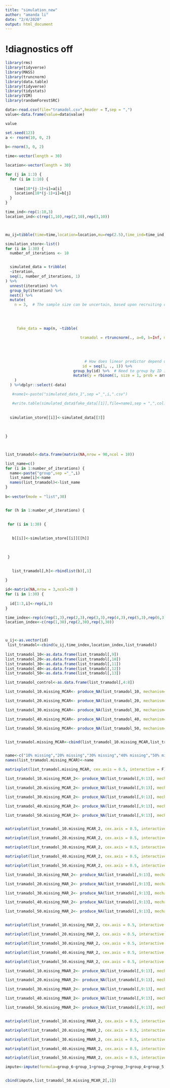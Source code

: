 ```yaml
---
title: "simulation_new"
author: "amanda li"
date: "2/4/2020"
output: html_document
---
```

# !diagnostics off
```r


library(rms)
library(tidyverse)
library(MASS)
library(truncnorm)
library(data.table)
library(tidyverse)
library(tidystats)
library(VIM)
library(randomForestSRC)
```

```r
data<-read.csv(file="tramadol.csv",header = T,sep = ",")
value<-data.frame(value=data$value)

value
```


```r
set.seed(123)
a <- rnorm(10, 0, 2)      
                                  
b<-rnorm(3, 0, 2)

time<-vector(length = 30)

location<-vector(length = 30)

for (j in 1:3) {
  for (i in 1:10) {
  
    time[10*(j-1)+i]=a[i]
    location[10*(j-1)+i]=b[j]
  }
}

time_ind<-rep(1:10,3)
location_ind<-c(rep(1,10),rep(2,10),rep(3,10))



mu_ij=tibble(time=time,location=location,mu=rep(2.5),time_ind=time_ind,location_ind=location_ind,mu_ij=location+time+mu)


```


```r
simulation_store<-list()
for (i in 1:30) {
  number_of_iterations <- 10


  simulated_data = tribble(
  ~iteration,
  seq(1, number_of_iterations, 1)
) %>%
  unnest(iteration) %>%
  group_by(iteration) %>%
  nest() %>%
  mutate(
    n = 3,  # The sample size can be uncertain, based upon recruiting or dropout. Choosing sample size randomly can be an interesting way to incorporate your uncertainty about the final study results.
   
     
    
    
     fake_data = map(n, ~tibble(  
                                 
                                 tramadol = rtruncnorm(., a=0, b=Inf, mean = mu_ij$mu_ij[i], sd = 11.5),
                                
                                  
                                  
                                
                                   # How does linear predictor depend upon covariate(s)?
                                  id = seq(1, ., 1)) %>%
                              group_by(id) %>%  # Need to group by ID in order to simulate a single random variable for each observation
                              mutate(y = rbinom(1, size = 1, prob = arm::invlogit(tramadol)))
    )
  ) %>%dplyr::select(-data)

   #name1<-paste("simulated_data_1",sep ="_",i,".csv")

   #write.table(simulated_data$fake_data[[1]],file=name1,sep = ",",col.names = T,row.names = F)
  
  
  simulation_store[[i]]<-simulated_data[[3]]
  
  
  
}



list_tramadol<-data.frame(matrix(NA,nrow = 90,ncol = 10))

list_name=c()
for (i in 1:number_of_iterations) {
  name<-paste("group",sep ="_",i)
  list_name[i]<-name
  names(list_tramadol)<-list_name
}
  
b<-vector(mode = "list",30)


for (h in 1:number_of_iterations) {
  

 for (i in 1:30) {
  
    
   b[[i]]<-simulation_store[[i]][[h]]
   

    
 }
  
  
   list_tramadol[,h]<-rbindlist(b)[,1]

}

id<-matrix(NA,nrow = 3,ncol=30 )
for (i in 1:30) {
  
  id[1:3,i]<-rep(i,3)
}

time_index<-rep(c(rep(1,3),rep(2,3),rep(3,3),rep(4,3),rep(5,3),rep(6,3),rep(7,3),rep(8,3),rep(9,3),rep(10,3)),3)
location_index<-c(rep(1,30),rep(2,30),rep(3,30))



u_ij<-as.vector(id)
 list_tramadol<-cbind(u_ij,time_index,location_index,list_tramadol)
 
list_tramadol_10<-as.data.frame(list_tramadol[,9])
list_tramadol_20<-as.data.frame(list_tramadol[,10])
list_tramadol_30<-as.data.frame(list_tramadol[,11])
list_tramadol_40<-as.data.frame(list_tramadol[,12])
list_tramadol_50<-as.data.frame(list_tramadol[,13])

list_tramadol_control<-as.data.frame(list_tramadol[,4:8])
```




```r

list_tramadol_10.missing_MCAR<- produce_NA(list_tramadol_10, mechanism="MCAR", perc.missing = 0.1)$data.incomp

list_tramadol_20.missing_MCAR<- produce_NA(list_tramadol_20, mechanism="MCAR", perc.missing = 0.2)$data.incomp

list_tramadol_30.missing_MCAR<- produce_NA(list_tramadol_30, mechanism="MCAR", perc.missing = 0.3)$data.incomp

list_tramadol_40.missing_MCAR<- produce_NA(list_tramadol_40, mechanism="MCAR", perc.missing = 0.4)$data.incomp

list_tramadol_50.missing_MCAR<- produce_NA(list_tramadol_50, mechanism="MCAR", perc.missing = 0.5)$data.incomp


list_tramadol.missing_MCAR<-cbind(list_tramadol_10.missing_MCAR,list_tramadol_20.missing_MCAR,list_tramadol_30.missing_MCAR,list_tramadol_40.missing_MCAR,list_tramadol_50.missing_MCAR)


name<-c("10% missing","20% missing","30% missing","40% missing","50% missing")
names(list_tramadol.missing_MCAR)<-name

matrixplot(list_tramadol.missing_MCAR, cex.axis = 0.5, interactive = F)
```






```r
list_tramadol_10.missing_MCAR_2<- produce_NA(list_tramadol[,9:13], mechanism="MCAR", perc.missing = 0.1,seed = 123)$data.incomp

list_tramadol_20.missing_MCAR_2<- produce_NA(list_tramadol[,9:13], mechanism="MCAR", perc.missing = 0.2,seed = 123)$data.incomp

list_tramadol_30.missing_MCAR_2<- produce_NA(list_tramadol[,9:13], mechanism="MCAR", perc.missing = 0.3,seed = 123)$data.incomp

list_tramadol_40.missing_MCAR_2<- produce_NA(list_tramadol[,9:13], mechanism="MCAR", perc.missing = 0.4,seed = 123)$data.incomp

list_tramadol_50.missing_MCAR_2<- produce_NA(list_tramadol[,9:13], mechanism="MCAR", perc.missing = 0.5,seed = 123)$data.incomp


matrixplot(list_tramadol_10.missing_MCAR_2, cex.axis = 0.5, interactive = F)

matrixplot(list_tramadol_20.missing_MCAR_2, cex.axis = 0.5, interactive = F)

matrixplot(list_tramadol_30.missing_MCAR_2, cex.axis = 0.5, interactive = F)

matrixplot(list_tramadol_40.missing_MCAR_2, cex.axis = 0.5, interactive = F)

matrixplot(list_tramadol_50.missing_MCAR_2, cex.axis = 0.5, interactive = F)
```
```r
list_tramadol_10.missing_MAR_2<- produce_NA(list_tramadol[,9:13], mechanism="MAR", perc.missing = 0.1,seed = 123)$data.incomp

list_tramadol_20.missing_MAR_2<- produce_NA(list_tramadol[,9:13], mechanism="MAR", perc.missing = 0.2,seed = 123)$data.incomp

list_tramadol_30.missing_MAR_2<- produce_NA(list_tramadol[,9:13], mechanism="MAR", perc.missing = 0.3,seed = 123)$data.incomp

list_tramadol_40.missing_MAR_2<- produce_NA(list_tramadol[,9:13], mechanism="MAR", perc.missing = 0.4,seed = 123)$data.incomp

list_tramadol_50.missing_MAR_2<- produce_NA(list_tramadol[,9:13], mechanism="MAR", perc.missing = 0.5,seed = 123)$data.incomp


matrixplot(list_tramadol_10.missing_MAR_2, cex.axis = 0.5, interactive = F)

matrixplot(list_tramadol_20.missing_MAR_2, cex.axis = 0.5, interactive = F)

matrixplot(list_tramadol_30.missing_MAR_2, cex.axis = 0.5, interactive = F)

matrixplot(list_tramadol_40.missing_MAR_2, cex.axis = 0.5, interactive = F)

matrixplot(list_tramadol_50.missing_MAR_2, cex.axis = 0.5, interactive = F)
```

```r

list_tramadol_10.missing_MNAR_2<- produce_NA(list_tramadol[,9:13], mechanism="MNAR", perc.missing = 0.1,seed = 123)$data.incomp

list_tramadol_20.missing_MNAR_2<- produce_NA(list_tramadol[,9:13], mechanism="MNAR", perc.missing = 0.2,seed = 123)$data.incomp

list_tramadol_30.missing_MNAR_2<- produce_NA(list_tramadol[,9:13], mechanism="MNAR", perc.missing = 0.3,seed = 123)$data.incomp

list_tramadol_40.missing_MNAR_2<- produce_NA(list_tramadol[,9:13], mechanism="MNAR", perc.missing = 0.4,seed = 123)$data.incomp

list_tramadol_50.missing_MNAR_2<- produce_NA(list_tramadol[,9:13], mechanism="MNAR", perc.missing = 0.5,seed = 123)$data.incomp


matrixplot(list_tramadol_10.missing_MNAR_2, cex.axis = 0.5, interactive = F)

matrixplot(list_tramadol_20.missing_MNAR_2, cex.axis = 0.5, interactive = F)

matrixplot(list_tramadol_30.missing_MNAR_2, cex.axis = 0.5, interactive = F)

matrixplot(list_tramadol_40.missing_MNAR_2, cex.axis = 0.5, interactive = F)

matrixplot(list_tramadol_50.missing_MNAR_2, cex.axis = 0.5, interactive = F)
```


```r
impute<-impute(formula=group_6~group_1+group_2+group_3+group_4+group_5,data = cbind(list_tramadol_control,list_tramadol_50.missing_MCAR_2)[,c(1:5,6)])


cbind(impute,list_tramadol_50.missing_MCAR_2[,1])
```


